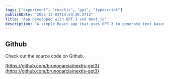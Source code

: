 ```yaml
---
tags: ["experiment", "reactjs", "gpt", "typescript"]
publishDate: "2022-12-03T14:59:36.571Z"
title: "App developed with GPT-3 and Next.js"
description: "A simple React app that uses GPT-3 to generate text based on a prompt."
---
```


## Github

Check out the source code on Github.

[https://github.com/brunogarcia/nextjs-gpt3](https://github.com/brunogarcia/nextjs-gpt3)
